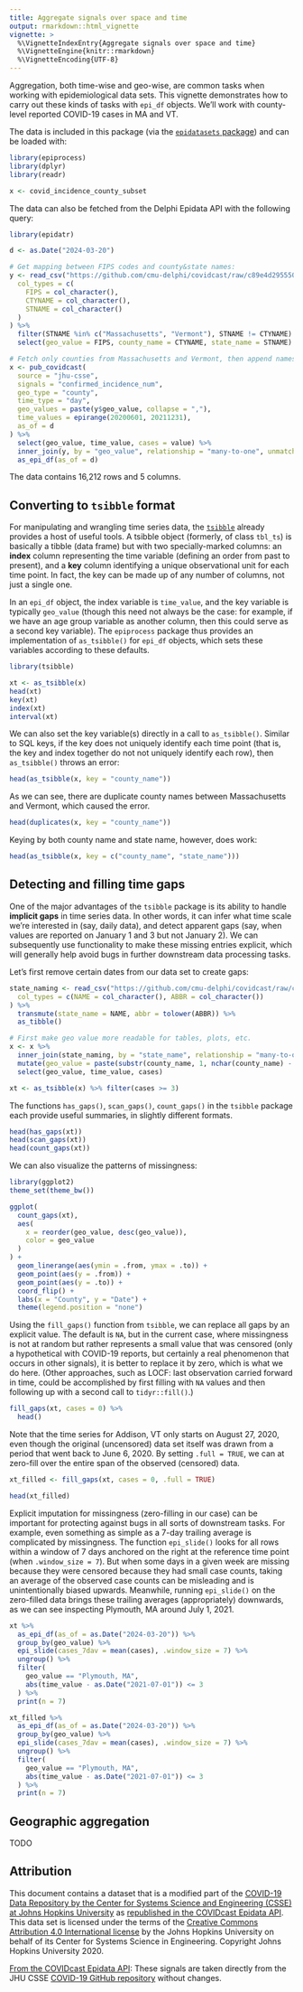 ```yaml
---
title: Aggregate signals over space and time
output: rmarkdown::html_vignette
vignette: >
  %\VignetteIndexEntry{Aggregate signals over space and time}
  %\VignetteEngine{knitr::rmarkdown}
  %\VignetteEncoding{UTF-8}
---
```


Aggregation, both time-wise and geo-wise, are common tasks when working with
epidemiological data sets. This vignette demonstrates how to carry out these
kinds of tasks with `epi_df` objects. We'll work with county-level reported
COVID-19 cases in MA and VT.

The data is included in this package (via the [`epidatasets` package](https://cmu-delphi.github.io/epidatasets/)) and can be loaded with:

```r
library(epiprocess)
library(dplyr)
library(readr)

x <- covid_incidence_county_subset
```

The data can also be fetched from the Delphi Epidata API with the following query:
```r
library(epidatr)

d <- as.Date("2024-03-20")

# Get mapping between FIPS codes and county&state names:
y <- read_csv("https://github.com/cmu-delphi/covidcast/raw/c89e4d295550ba1540d64d2cc991badf63ad04e5/Python-packages/covidcast-py/covidcast/geo_mappings/county_census.csv", # nolint: line_length_linter
  col_types = c(
    FIPS = col_character(),
    CTYNAME = col_character(),
    STNAME = col_character()
  )
) %>%
  filter(STNAME %in% c("Massachusetts", "Vermont"), STNAME != CTYNAME) %>%
  select(geo_value = FIPS, county_name = CTYNAME, state_name = STNAME)

# Fetch only counties from Massachusetts and Vermont, then append names columns as well
x <- pub_covidcast(
  source = "jhu-csse",
  signals = "confirmed_incidence_num",
  geo_type = "county",
  time_type = "day",
  geo_values = paste(y$geo_value, collapse = ","),
  time_values = epirange(20200601, 20211231),
  as_of = d
) %>%
  select(geo_value, time_value, cases = value) %>%
  inner_join(y, by = "geo_value", relationship = "many-to-one", unmatched = c("error", "drop")) %>%
  as_epi_df(as_of = d)
```

The data contains 16,212 rows and 5 columns.

## Converting to `tsibble` format

For manipulating and wrangling time series data, the
[`tsibble`](https://tsibble.tidyverts.org/index.html) already provides a host of
useful tools. A tsibble object (formerly, of class `tbl_ts`) is basically a
tibble (data frame) but with two specially-marked columns: an **index** column
representing the time variable (defining an order from past to present), and a
**key** column identifying a unique observational unit for each time point. In
fact, the key can be made up of any number of columns, not just a single one.

In an `epi_df` object, the index variable is `time_value`, and the key variable
is typically `geo_value` (though this need not always be the case: for example,
if we have an age group variable as another column, then this could serve as a
second key variable). The `epiprocess` package thus provides an implementation
of `as_tsibble()` for `epi_df` objects, which sets these variables according to
these defaults.

```r
library(tsibble)

xt <- as_tsibble(x)
head(xt)
key(xt)
index(xt)
interval(xt)
```

We can also set the key variable(s) directly in a call to `as_tsibble()`.
Similar to SQL keys, if the key does not uniquely identify each time point (that
is, the key and index together do not not uniquely identify each row), then
`as_tsibble()` throws an error:

```r
head(as_tsibble(x, key = "county_name"))
```

As we can see, there are duplicate county names between Massachusetts and
Vermont, which caused the error.

```r
head(duplicates(x, key = "county_name"))
```

Keying by both county name and state name, however, does work:

```r
head(as_tsibble(x, key = c("county_name", "state_name")))
```

## Detecting and filling time gaps

One of the major advantages of the `tsibble` package is its ability to handle
**implicit gaps** in time series data. In other words, it can infer what time
scale we're interested in (say, daily data), and detect apparent gaps (say, when
values are reported on January 1 and 3 but not January 2). We can subsequently
use functionality to make these missing entries explicit, which will generally
help avoid bugs in further downstream data processing tasks.

Let's first remove certain dates from our data set to create gaps:

```r
state_naming <- read_csv("https://github.com/cmu-delphi/covidcast/raw/c89e4d295550ba1540d64d2cc991badf63ad04e5/Python-packages/covidcast-py/covidcast/geo_mappings/state_census.csv", # nolint: line_length_linter
  col_types = c(NAME = col_character(), ABBR = col_character())
) %>%
  transmute(state_name = NAME, abbr = tolower(ABBR)) %>%
  as_tibble()

# First make geo value more readable for tables, plots, etc.
x <- x %>%
  inner_join(state_naming, by = "state_name", relationship = "many-to-one", unmatched = c("error", "drop")) %>%
  mutate(geo_value = paste(substr(county_name, 1, nchar(county_name) - 7), state_name, sep = ", ")) %>%
  select(geo_value, time_value, cases)

xt <- as_tsibble(x) %>% filter(cases >= 3)
```

The functions `has_gaps()`, `scan_gaps()`, `count_gaps()` in the `tsibble`
package each provide useful summaries, in slightly different formats.

```r
head(has_gaps(xt))
head(scan_gaps(xt))
head(count_gaps(xt))
```

We can also visualize the patterns of missingness:

```r
library(ggplot2)
theme_set(theme_bw())

ggplot(
  count_gaps(xt),
  aes(
    x = reorder(geo_value, desc(geo_value)),
    color = geo_value
  )
) +
  geom_linerange(aes(ymin = .from, ymax = .to)) +
  geom_point(aes(y = .from)) +
  geom_point(aes(y = .to)) +
  coord_flip() +
  labs(x = "County", y = "Date") +
  theme(legend.position = "none")
```

Using the `fill_gaps()` function from `tsibble`, we can replace all gaps by an
explicit value. The default is `NA`, but in the current case, where missingness
is not at random but rather represents a small value that was censored (only a
hypothetical with COVID-19 reports, but certainly a real phenomenon that occurs
in other signals), it is better to replace it by zero, which is what we do here.
(Other approaches, such as LOCF: last observation carried forward in time, could
be accomplished by first filling with `NA` values and then following up with a
second call to `tidyr::fill()`.)

```r
fill_gaps(xt, cases = 0) %>%
  head()
```

Note that the time series for Addison, VT only starts on August 27, 2020, even
though the original (uncensored) data set itself was drawn from a period that
went back to June 6, 2020. By setting `.full = TRUE`, we can at zero-fill over
the entire span of the observed (censored) data.

```r
xt_filled <- fill_gaps(xt, cases = 0, .full = TRUE)

head(xt_filled)
```

Explicit imputation for missingness (zero-filling in our case) can be important
for protecting against bugs in all sorts of downstream tasks. For example, even
something as simple as a 7-day trailing average is complicated by missingness.
The function `epi_slide()` looks for all rows within a window of 7 days anchored
on the right at the reference time point (when `.window_size = 7`).
But when some days in a given week are missing because they were censored
because they had small case counts, taking an average of the observed case
counts can be misleading and is unintentionally biased upwards. Meanwhile,
running `epi_slide()` on the zero-filled data brings these trailing averages
(appropriately) downwards, as we can see inspecting Plymouth, MA around July 1,
2021.

```r
xt %>%
  as_epi_df(as_of = as.Date("2024-03-20")) %>%
  group_by(geo_value) %>%
  epi_slide(cases_7dav = mean(cases), .window_size = 7) %>%
  ungroup() %>%
  filter(
    geo_value == "Plymouth, MA",
    abs(time_value - as.Date("2021-07-01")) <= 3
  ) %>%
  print(n = 7)

xt_filled %>%
  as_epi_df(as_of = as.Date("2024-03-20")) %>%
  group_by(geo_value) %>%
  epi_slide(cases_7dav = mean(cases), .window_size = 7) %>%
  ungroup() %>%
  filter(
    geo_value == "Plymouth, MA",
    abs(time_value - as.Date("2021-07-01")) <= 3
  ) %>%
  print(n = 7)
```

## Geographic aggregation

TODO

## Attribution
This document contains a dataset that is a modified part of the [COVID-19 Data Repository by the Center for Systems Science and Engineering (CSSE) at Johns Hopkins University](https://github.com/CSSEGISandData/COVID-19) as [republished in the COVIDcast Epidata API](https://cmu-delphi.github.io/delphi-epidata/api/covidcast-signals/jhu-csse.html). This data set is licensed under the terms of the [Creative Commons Attribution 4.0 International license](https://creativecommons.org/licenses/by/4.0/) by the Johns Hopkins University on behalf of its Center for Systems Science in Engineering. Copyright Johns Hopkins University 2020.

[From the COVIDcast Epidata API](https://cmu-delphi.github.io/delphi-epidata/api/covidcast-signals/jhu-csse.html):
 These signals are taken directly from the JHU CSSE [COVID-19 GitHub repository](https://github.com/CSSEGISandData/COVID-19) without changes.

